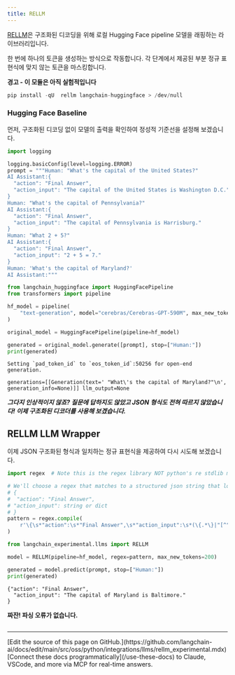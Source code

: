 ```yaml
---
title: RELLM
---
```


[RELLM](https://github.com/r2d4/rellm)은 구조화된 디코딩을 위해 로컬 Hugging Face pipeline 모델을 래핑하는 라이브러리입니다.

한 번에 하나의 토큰을 생성하는 방식으로 작동합니다. 각 단계에서 제공된 부분 정규 표현식에 맞지 않는 토큰을 마스킹합니다.

**경고 - 이 모듈은 아직 실험적입니다**

```python
pip install -qU  rellm langchain-huggingface > /dev/null
```

### Hugging Face Baseline

먼저, 구조화된 디코딩 없이 모델의 출력을 확인하여 정성적 기준선을 설정해 보겠습니다.

```python
import logging

logging.basicConfig(level=logging.ERROR)
prompt = """Human: "What's the capital of the United States?"
AI Assistant:{
  "action": "Final Answer",
  "action_input": "The capital of the United States is Washington D.C."
}
Human: "What's the capital of Pennsylvania?"
AI Assistant:{
  "action": "Final Answer",
  "action_input": "The capital of Pennsylvania is Harrisburg."
}
Human: "What 2 + 5?"
AI Assistant:{
  "action": "Final Answer",
  "action_input": "2 + 5 = 7."
}
Human: 'What's the capital of Maryland?'
AI Assistant:"""
```

```python
from langchain_huggingface import HuggingFacePipeline
from transformers import pipeline

hf_model = pipeline(
    "text-generation", model="cerebras/Cerebras-GPT-590M", max_new_tokens=200
)

original_model = HuggingFacePipeline(pipeline=hf_model)

generated = original_model.generate([prompt], stop=["Human:"])
print(generated)
```

```output
Setting `pad_token_id` to `eos_token_id`:50256 for open-end generation.
```
```output
generations=[[Generation(text=' "What\'s the capital of Maryland?"\n', generation_info=None)]] llm_output=None
```

***그다지 인상적이지 않죠? 질문에 답하지도 않았고 JSON 형식도 전혀 따르지 않았습니다! 이제 구조화된 디코더를 사용해 보겠습니다.***

## RELLM LLM Wrapper

이제 JSON 구조화된 형식과 일치하는 정규 표현식을 제공하여 다시 시도해 보겠습니다.

```python
import regex  # Note this is the regex library NOT python's re stdlib module

# We'll choose a regex that matches to a structured json string that looks like:
# {
#  "action": "Final Answer",
# "action_input": string or dict
# }
pattern = regex.compile(
    r'\{\s*"action":\s*"Final Answer",\s*"action_input":\s*(\{.*\}|"[^"]*")\s*\}\nHuman:'
)
```

```python
from langchain_experimental.llms import RELLM

model = RELLM(pipeline=hf_model, regex=pattern, max_new_tokens=200)

generated = model.predict(prompt, stop=["Human:"])
print(generated)
```

```output
{"action": "Final Answer",
  "action_input": "The capital of Maryland is Baltimore."
}
```

**짜잔! 파싱 오류가 없습니다.**

```python

```

---

<Callout icon="pen-to-square" iconType="regular">
    [Edit the source of this page on GitHub.](https://github.com/langchain-ai/docs/edit/main/src/oss/python/integrations/llms/rellm_experimental.mdx)
</Callout>
<Tip icon="terminal" iconType="regular">
    [Connect these docs programmatically](/use-these-docs) to Claude, VSCode, and more via MCP for    real-time answers.
</Tip>
